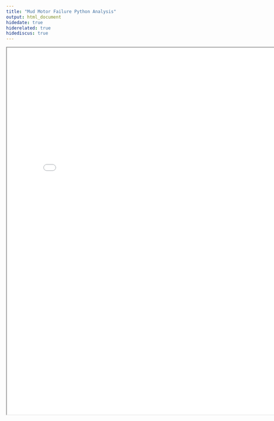 ```yaml
---
title: "Mud Motor Failure Python Analysis"
output: html_document
hidedate: true
hiderelated: true
hidediscus: true
---
```


<body><div align="center"><iframe width="800" height="1000" src="/MudMotor_Project.pdf" frameborder="1px"></iframe></div></body>
